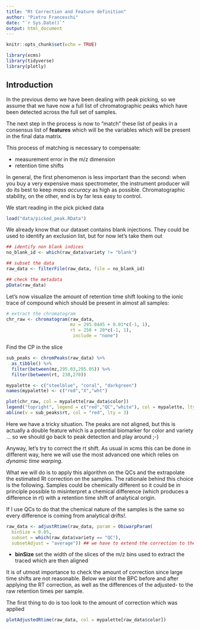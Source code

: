 ```yaml
---
title: "Rt Correction and Feature definition"
author: "Pietro Franceschi"
date: "`r Sys.Date()`"
output: html_document
---
```


```r
knitr::opts_chunk$set(echo = TRUE)
```

```r
library(xcms)
library(tidyverse)
library(plotly)
```

## Introduction

In the previous demo we have been dealing with peak picking, so we assume that we have now a full list of chromatographic peaks which have been detected across the full set of samples.

The next step in the process is now to "match" these list of peaks in a consensus list of **features** which will be the variables which will be present in the final data matrix. 

This process of matching is necessary to compensate:

* measurement error in the m/z dimension
* retention time shifts

In general, the first phenomenon is less important than the second: when you buy a very expensive mass spectrometer, the instrument producer will do its best to keep *mass accuracy* as high as possible. Chromatographic stability, on the other, end is by far less easy to control.

We start reading in the pick picked data

```r
load("data/picked_peak.RData")
```

We already know that our dataset contains blank injections. They could be used to identify an exclusion list, but for now let's take them out


```r
## identify non blank indices
no_blank_id <- which(raw_data$variety != "blank")

## subset the data
raw_data <- filterFile(raw_data, file = no_blank_id)

## check the metadata
pData(raw_data)
```

Let's now visualize the amount of retention time shift looking to the ionic trace of compound which should be present in almost all samples:

```r
# extract the chromatogram
chr_raw <- chromatogram(raw_data, 
                        mz = 295.0445 + 0.01*c(-1, 1), 
                        rt = 250 + 20*c(-1, 1),
                         include = "none")

```

Find the CP in the slice


```r
sub_peaks <- chromPeaks(raw_data) %>% 
  as_tibble() %>% 
  filter(between(mz,295.03,295.05)) %>% 
  filter(between(rt, 230,270))
```


```r
mypalette <- c("steelblue", "coral", "darkgreen")
names(mypalette) <- c("red","X","wht")

plot(chr_raw, col = mypalette[raw_data$color])
legend("topright", legend = c("red","QC","white"), col = mypalette, lty = 1)
abline(v = sub_peaks$rt, col = "red", lty = 3)
```

Here we have a tricky situation. The peaks are not aligned, but this is actually a double feature which is a potential biomarker for color and variety ... so we should go back to peak detection and play around ;-)

Anyway, let's try to correct the rt shift. As usual in xcms this can be done in different way, here we will use the most advanced one which relies on *dynamic time warping*.

What we will do is to apply this algorithm on the QCs and the extrapolate the estimated Rt correction on the samples. The rationale behind this choice is the following. Samples could be chemically different so it could be in principle possible to misinterpret a chemical difference (which produces a difference in rt) with a retention time shift of analytical origin.

If I use QCs to do that the chemical nature of the samples is the same so every difference is coming from analytical drifts!.


```r
raw_data <- adjustRtime(raw_data, param = ObiwarpParam(
  binSize = 0.05,
  subset = which(raw_data$variety == "QC"),
  subsetAdjust = "average")) ## we have to extend the correction to the other samples!
```


* **binSize** set the width of the slices of the m/z bins used to extract the traced which are then aligned

It is of utmost importance to check the amount of correction since large time shifts are not reasonable. Below we plot the BPC before and after applying the RT correction, as well as the differences of the adjusted- to the raw retention times per sample.

The first thing to do is too look to the amount of correction which was applied


```r
plotAdjustedRtime(raw_data, col = mypalette[raw_data$color])
```











